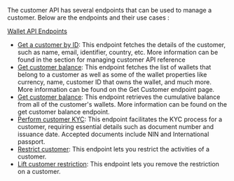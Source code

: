 The customer API has several endpoints that can be used to manage a customer. Below are the endpoints and their use cases : 

<Note>[Wallet API Endpoints](/api-reference/customer/customer)</Note>

- [Get a customer by ID](/api-reference/customer/get-customer-by-id): This endpoint fetches the details of the customer, such as name, email, identifier, country, etc. More information can be found in the section for managing customer API reference 
- [Get customer balance](/api-reference/customer/fetch-balance-wallet-aggregate-under-customer): This endpoint fetches the list of wallets that belong to a customer as well as some of the wallet properties like currency, name, customer ID that owns the wallet, and much more. More information can be found on the Get Customer endpoint page.
- [Get customer balance](/api-reference/customer/fetch-balance-wallet-aggregate-under-customer): This endpoint retrieves the cumulative balance from all of the customer's wallets. More information can be found on the get customer balance endpoint.
- [Perform customer KYC](/api-reference/customer/kyc-customer-request): This endpoint facilitates the KYC process for a customer, requiring essential details such as document number and issuance date. Accepted documents include NIN and International passport.
- [Restrict customer](/api-reference/customer/restriction/restrict-property): This endpoint lets you restrict the activities of a customer.
- [Lift customer restriction](/api-reference/customer/restriction/lift-restriction): This endpoint lets you remove the restriction on a customer.
